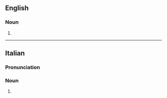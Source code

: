 ==English==

===Noun===
{{head|en|noun form}}

# {{plural of|en|palazzo}}

----

==Italian==

===Pronunciation===
{{it-pr|palàttsi}}

===Noun===
{{head|it|noun form|g=m}}

# {{plural of|it|palazzo}}